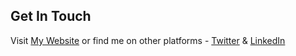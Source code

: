 ## Get In Touch

Visit [My Website](https://alp.fyi/) or find me on other platforms - [Twitter](https://twitter.com/alanphilpott_) & [LinkedIn](https://www.linkedin.com/in/philpottalan/)

